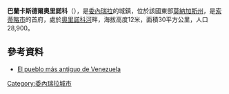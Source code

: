 '''巴蘭卡斯德爾奧里諾科'''（{{lang-es|Barrancas del Orinoco}}），是[[委內瑞拉|委內瑞拉]]的城鎮，位於該國東部[[莫納加斯州|莫納加斯州]]，是[[索蒂略市_(莫納加斯州)|索蒂略市]]的首府，處於[[奧里諾科河|奧里諾科河]]畔，海拔高度12米，面積30平方公里，人口28,900。

==參考資料==
* [https://web.archive.org/web/20061031021543/http://www.rutas4wd.com/rutacult/rutacult.php?rutacult_id=1&accion=mostrar El pueblo más antiguo de Venezuela]

{{Venezuela-geo-stub}}
[[Category:委內瑞拉城市|Category:委內瑞拉城市]]